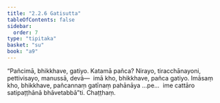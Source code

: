 ```yaml
---
title: "2.2.6 Gatisutta"
tableOfContents: false
sidebar:
  order: 7
type: "tipitaka"
basket: "su"
book: "a9"
---
```



<DynamicBreadcrumb />

<Division number="68" book="a9" bookNo="17" page="251">

<Paragraph number="451" book="a9">
“Pañcimā, bhikkhave, gatiyo. Katamā pañca? Nirayo, tiracchānayoni, pettivisayo, manussā, devā—  imā kho, bhikkhave, pañca gatiyo.
</Paragraph>

<Paragraph number="452" book="a9">
Imāsaṃ kho, bhikkhave, pañcannaṃ gatīnaṃ pahānāya …pe…  ime cattāro satipaṭṭhānā bhāvetabbā”ti.

</Paragraph>
</Division>

<Paragraph number="453" type="center" book="a9">
Chaṭṭhaṃ.
</Paragraph>